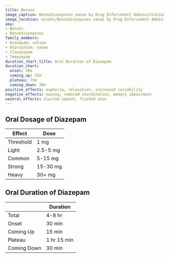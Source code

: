 ```yaml
---
title: Benzos
image_caption: Benzodiazepines xanax by Drug Enforcement Administration (DEA)
image_location: assets/Benzodiazepines xanax by Drug Enforcement Administration (DEA).jpg
aka:
- Benzos
- Benzodiazepines
family_members:
- Diazepam; valium
- Alprazolam; xanax
- Clonazepam
- Temazepam
duration_chart_title: Oral Duration of Diazepam
duration_chart:
  onset: 30m
  coming_up: 15m
  plateau: 75m
  coming_down: 30m
positive_effects: euphoria, relaxation, increased sociability
negative_effects: nausea, reduced coordination, memory impairment
neutral_effects: slurred speech, flushed skin
---
```


## Oral Dosage of Diazepam
| Effect | Dose |
| --- | --- |
| Threshold | 1 mg |
| Light | 2.5-5 mg |
| Common | 5-15 mg |
| Strong | 15-30 mg |
| Heavy | 30+ mg |

## Oral Duration of Diazepam
| | Duration |
| --- | --- |
| Total | 4-8 hr |
| Onset | 30 min |
| Coming Up | 15 min |
| Plateau | 1 hr 15 min |
| Coming Down | 30 min |
